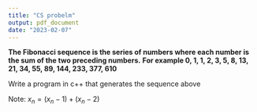 ```yaml
---
title: "CS probelm"
output: pdf_document
date: "2023-02-07"
---
```


**The Fibonacci sequence is the series of numbers where each number is the sum of the two preceding numbers.**\newline 
**For example 0, 1, 1, 2, 3, 5, 8, 13, 21, 34, 55, 89, 144, 233, 377, 610**

Write a program in c++ that generates the sequence above

Note: $x_n=(x_n-1)+(x_n-2)$
